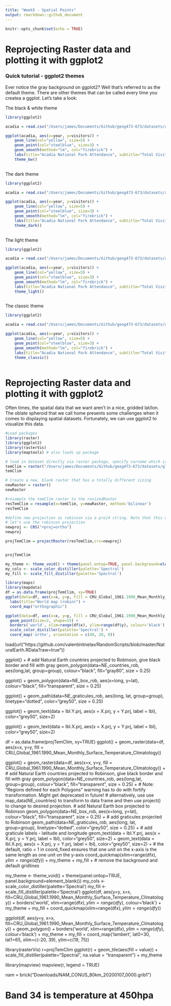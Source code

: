 ```yaml
---
title: "Week5 - Spatial Points"
output: rmarkdown::github_document
---
```


```r
knitr::opts_chunk$set(echo = TRUE)
```

# Reprojecting Raster data and plotting it with ggplot2

### Quick tutorial - ggplot2 themes
Ever notice the gray background on ggplot2? Well that's referred to as the default theme. There are other themes that can be called every time you createa a ggplot. Let's take a look:

The black & white theme
```r
library(ggplot2)

acadia = read.csv("/Users/james/Documents/Github/geog473-673/datasets/acadia.csv")

ggplot(acadia, aes(x=year, y=visitors)) +
    geom_line(col="yellow", size=5) + 
    geom_point(col="steelblue", size=3) + 
    geom_smooth(method="lm", col="firebrick") +
    labs(title="Acadia National Park Attendance", subtitle="Total Visitors per year", y="Visitors", x="Year", caption="National Park Database") +
    theme_bw()
  
```

The dark theme

```r
library(ggplot2)

acadia = read.csv("/Users/james/Documents/Github/geog473-673/datasets/acadia.csv")

ggplot(acadia, aes(x=year, y=visitors)) +
    geom_line(col="yellow", size=5) + 
    geom_point(col="steelblue", size=3) + 
    geom_smooth(method="lm", col="firebrick") +
    labs(title="Acadia National Park Attendance", subtitle="Total Visitors per year", y="Visitors", x="Year", caption="National Park Database") +
    theme_dark()
  
```

The light theme

```r
library(ggplot2)

acadia = read.csv("/Users/james/Documents/Github/geog473-673/datasets/acadia.csv")

ggplot(acadia, aes(x=year, y=visitors)) +
    geom_line(col="yellow", size=5) + 
    geom_point(col="steelblue", size=3) + 
    geom_smooth(method="lm", col="firebrick") +
    labs(title="Acadia National Park Attendance", subtitle="Total Visitors per year", y="Visitors", x="Year", caption="National Park Database") +
    theme_light()
  
```

The classic theme

```r
library(ggplot2)

acadia = read.csv("/Users/james/Documents/Github/geog473-673/datasets/acadia.csv")

ggplot(acadia, aes(x=year, y=visitors)) +
    geom_line(col="yellow", size=5) + 
    geom_point(col="steelblue", size=3) + 
    geom_smooth(method="lm", col="firebrick") +
    labs(title="Acadia National Park Attendance", subtitle="Total Visitors per year", y="Visitors",x="Year", caption="National Park Database") +
    theme_classic()
  
```


# Reprojecting Raster data and plotting it with ggplot2

Often times, the spatial data that we want aren't in a nice, gridded lat/lon. The oblate spheroid that we call home presents some challenges when it comes to displaying spatial datasets. Fortunately, we can use ggplot2 to visualize this data.

```r
#Load packages
library(raster)
library(ggplot2)
library(rasterVis)
library(maptools) # also loads sp package

# load in dataset directly via raster package, specify varname which is 'tem' for 'temperature' 
temClim = raster("/Users/james/Documents/Github/geog473-673/datasets/globalTemClim1961-1990.nc", varname = 'tem', band=1)
temClim

# Create a new, blank raster that has a totally different sizing
newRaster = raster()
newRaster

#resample the temClim raster to the resizedRaster
resTemClim = resample(x=temClim, y=newRaster, method='bilinear')
resTemClim

#define new projection as robinson via a proj4 string. Note that this can also be achieved
# let's use the robinson projection
newproj <- CRS("+proj=ortho")
newproj

projTemClim = projectRaster(resTemClim,crs=newproj)


projTemClim

my_theme <- theme_void() + theme(panel.ontop=TRUE, panel.background=element_blank())
my_cols <- scale_color_distiller(palette='Spectral')
my_fill <- scale_fill_distiller(palette='Spectral')

library(maps)
library(mapdata)
df = as.data.frame(projTemClim, xy=TRUE)
ggplot(data=df, aes(x=x, y=y, fill = CRU_Global_1961.1990_Mean_Monthly_Surface_Temperature_Climatology)) + geom_polygon() +
  labs(title="World map (robin)") +
  coord_map("orthographic")

ggplot(data=df, aes(x=x, y=y, fill = CRU_Global_1961.1990_Mean_Monthly_Surface_Temperature_Climatology)) +
  geom_point(size=2, shape=15) +
  borders('world', xlim=range(df$x), ylim=range(df$y), colour='black') +
  scale_color_distiller(palette='Spectral') +
  coord_map('ortho', orientation = c(40, 20, 0))
```


load(url("https://github.com/valentinitnelav/RandomScripts/blob/master/NaturalEarth.RData?raw=true"))



ggplot() +
    # add Natural Earth countries projected to Robinson, give black border and fill with gray
    geom_polygon(data=NE_countries_rob, aes(long,lat, group=group), colour="black", fill="gray80", size = 0.25)

ggplot() + geom_polygon(data=NE_box_rob, aes(x=long, y=lat), colour="black", fill="transparent", size = 0.25)

ggplot() + geom_path(data=NE_graticules_rob, aes(long, lat, group=group), linetype="dotted", color="grey50", size = 0.25)

ggplot() + geom_text(data = lbl.Y.prj, aes(x = X.prj, y = Y.prj, label = lbl), color="grey50", size=2)

ggplot() + geom_text(data = lbl.X.prj, aes(x = X.prj, y = Y.prj, label = lbl), color="grey50", size=2)

df = as.data.frame(projTemClim, xy=TRUE)
ggplot() + geom_raster(data=df, aes(x=x, y=y, fill = CRU_Global_1961.1990_Mean_Monthly_Surface_Temperature_Climatology))

ggplot() +    geom_raster(data=df, aes(x=x, y=y, fill = CRU_Global_1961.1990_Mean_Monthly_Surface_Temperature_Climatology)) +
    # add Natural Earth countries projected to Robinson, give black border and fill with gray
    geom_polygon(data=NE_countries_rob, aes(long,lat, group=group), colour="black", fill="transparent", size = 0.25) +
    # Note: "Regions defined for each Polygons" warning has to do with fortify transformation. Might get deprecated in future!
    # alternatively, use use map_data(NE_countries) to transform to data frame and then use project() to change to desired projection.
    # add Natural Earth box projected to Robinson
    geom_polygon(data=NE_box_rob, aes(x=long, y=lat), colour="black", fill="transparent", size = 0.25) +
    # add graticules projected to Robinson
    geom_path(data=NE_graticules_rob, aes(long, lat, group=group), linetype="dotted", color="grey50", size = 0.25) +
    # add graticule labels - latitude and longitude
    geom_text(data = lbl.Y.prj, aes(x = X.prj, y = Y.prj, label = lbl), color="grey50", size=2) +
    geom_text(data = lbl.X.prj, aes(x = X.prj, y = Y.prj, label = lbl), color="grey50", size=2) +
    # the default, ratio = 1 in coord_fixed ensures that one unit on the x-axis is the same length as one unit on the y-axis
    coord_quickmap(xlim=range(df$x), ylim=range(df$y)) +
    my_theme + my_fill +
    # remove the background and default gridlines
    

my_theme <- theme_void() + theme(panel.ontop=TRUE, panel.background=element_blank())
my_cols <- scale_color_distiller(palette='Spectral')
my_fill <- scale_fill_distiller(palette='Spectral')
ggplot(df, aes(y=y, x=x, fill=CRU_Global_1961.1990_Mean_Monthly_Surface_Temperature_Climatology)) +
    borders('world', xlim=range(df$x), ylim=range(df$y), colour='black') + my_theme + my_fill +
    coord_quickmap(xlim=range(df$x), ylim=range(df$y))
    
ggplot(df, aes(y=y, x=x, fill=CRU_Global_1961.1990_Mean_Monthly_Surface_Temperature_Climatology)) + geom_polygon() +
    borders('world', xlim=range(df$x), ylim=range(df$y), colour='black') + my_theme + my_fill +
    coord_map('lambert', lat0=30, lat1=65, xlim=c(-20, 39), ylim=c(19, 75))
    
    
library(rasterVis)
r=projTemClim
ggplot(r) + geom_tile(aes(fill = value)) + 
  scale_fill_distiller(palette="Spectral", na.value = "transparent") +
  my_theme  

library(mapview)
mapview(r, legend = TRUE)  


nam = brick("Downloads/NAM_CONUS_80km_20200107_0000.grib1")

# Band 34 is temperature at 450hpa
